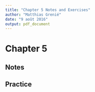 ```yaml
---
title: "Chapter 5 Notes and Exercises"
author: "Matthias Grenié"
date: "9 août 2016"
output: pdf_document
---
```


# Chapter 5

## Notes



## Practice
